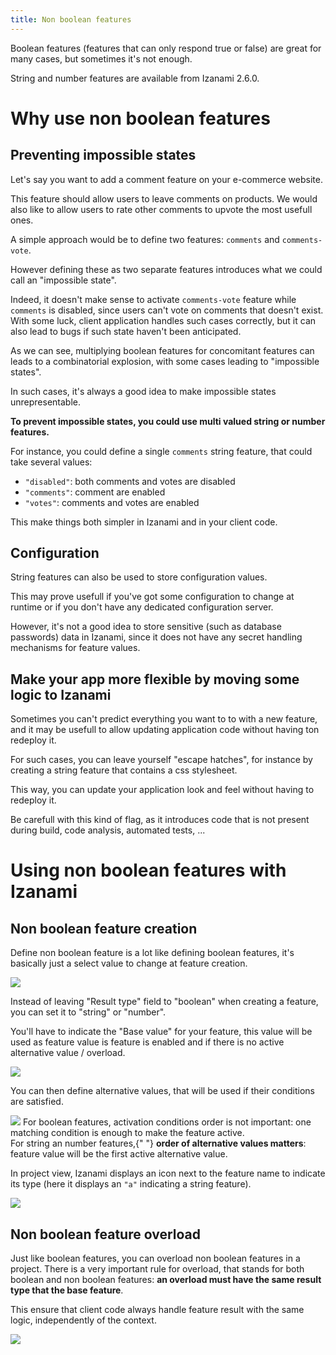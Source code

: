 ```yaml
---
title: Non boolean features
---
```



Boolean features (features that can only respond true or false)
are great for many cases, but sometimes it's not enough.

<Note>String and number features are available from Izanami 2.6.0.</Note>

# Why use non boolean features

## Preventing impossible states

Let's say you want to add a comment feature on your e-commerce website.

This feature should allow users to leave comments on products.
We would also like to allow users to rate other comments to upvote the most usefull ones.

A simple approach would be to define two features: `comments` and `comments-vote`.

However defining these as two separate features introduces what we could call an "impossible state".

Indeed, it doesn't make sense to activate `comments-vote` feature while `comments` is disabled,
since users can't vote on comments that doesn't exist.
With some luck, client application handles such cases correctly, but it can also lead to bugs
if such state haven't been anticipated.

As we can see, multiplying boolean features for concomitant features can leads to a
combinatorial explosion, with some cases leading to "impossible states".

In such cases, it's always a good idea to make impossible states unrepresentable.

**To prevent impossible states, you could use multi valued string or number features.**

For instance, you could define a single `comments` string feature, that could take several values:

- `"disabled"`: both comments and votes are disabled
- `"comments"`: comment are enabled
- `"votes"`: comments and votes are enabled

This make things both simpler in Izanami and in your client code.

## Configuration

String features can also be used to store configuration values.

This may prove usefull if you've got some configuration to change at
runtime or if you don't have any dedicated configuration server.

However, it's not a good idea to store sensitive (such as database passwords) data in Izanami,
since it does not have any secret handling mechanisms for feature values.

## Make your app more flexible by moving some logic to Izanami

Sometimes you can't predict everything you want to to with a new feature,
and it may be usefull to allow updating application code without having ton redeploy it.

For such cases, you can leave yourself "escape hatches", for instance by creating a string feature
that contains a css stylesheet.

This way, you can update your application look and feel without having to redeploy it.

<Note>
  Be carefull with this kind of flag, as it introduces code that is not present
  during build, code analysis, automated tests, ...
</Note>

# Using non boolean features with Izanami

## Non boolean feature creation

Define non boolean feature is a lot like defining boolean features, it's basically
just a select value to change at feature creation.

<img src={resultTypeMenu} />

Instead of leaving "Result type" field to "boolean" when creating a feature, you can set it to "string" or "number".

You'll have to indicate the "Base value" for your feature, this value will be used as feature
value is feature is enabled and if there is no active alternative value / overload.

<img src={featureForm} />

You can then define alternative values, that will be used if their conditions are satisfied.

<img src={alternativeValue} />

<Note>
  For boolean features, activation conditions order is not important: one
  matching condition is enough to make the feature active.
  <br />
  For string an number features,{" "}
  <strong>order of alternative values matters</strong>: feature value will be
  the first active alternative value.
</Note>

In project view, Izanami displays an icon next to the feature name to indicate
its type (here it displays an `"a"` indicating a string feature).

<img src={stringFeatureInProject} />

## Non boolean feature overload

Just like boolean features, you can overload non boolean features in a project.
There is a very important rule for overload, that stands for both boolean and non boolean features:
**an overload must have the same result type that the base feature**.

This ensure that client code always handle feature result with the same logic, independently of the context.

<img src={overloadInProject} />
